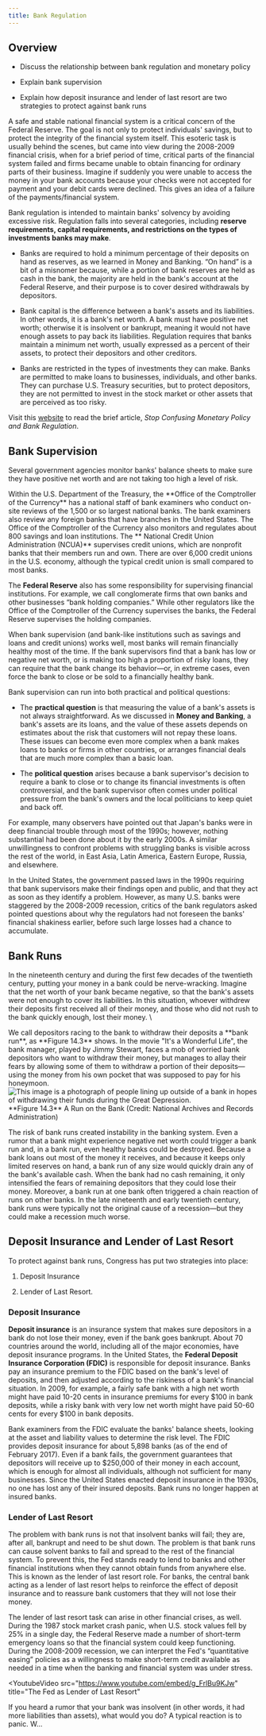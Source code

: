```yaml
---
title: Bank Regulation
---
```


## Overview

<Info title='By the end of this section, you will be able to:'>

- Discuss the relationship between bank regulation and monetary policy

- Explain bank supervision

- Explain how deposit insurance and lender of last resort are two strategies to protect against bank runs

</Info>

A safe and stable national financial system is a critical concern of the Federal Reserve. The goal is not only to protect individuals' savings, but to protect the integrity of the financial system itself. This esoteric task is usually behind the scenes, but came into view during the 2008-2009 financial crisis, when for a brief period of time, critical parts of the financial system failed and firms became unable to obtain financing for ordinary parts of their business. Imagine if suddenly you were unable to access the money in your bank accounts because your checks were not accepted for payment and your debit cards were declined. This gives an idea of a failure of the payments/financial system.

Bank regulation is intended to maintain banks' solvency by avoiding excessive risk. Regulation falls into several categories, including **reserve requirements, capital requirements, and restrictions on the types of investments banks may make**.

- Banks are required to hold a minimum percentage of their deposits on hand as reserves, as we learned in Money and Banking. “On hand” is a bit of a misnomer because, while a portion of bank reserves are held as cash in the bank, the majority are held in the bank's account at the Federal Reserve, and their purpose is to cover desired withdrawals by depositors.

- Bank capital is the difference between a bank's assets and its liabilities. In other words, it is a bank's net worth. A bank must have positive net worth; otherwise it is insolvent or bankrupt, meaning it would not have enough assets to pay back its liabilities. Regulation requires that banks maintain a minimum net worth, usually expressed as a percent of their assets, to protect their depositors and other creditors.

- Banks are restricted in the types of investments they can make. Banks are permitted to make loans to businesses, individuals, and other banks. They can purchase U.S. Treasury securities, but to protect depositors, they are not permitted to invest in the stock market or other assets that are perceived as too risky.

Visit this [website](https://slate.com/business/2013/07/financial-instability-and-monetary-policy-a-terrible-mix.html) to read the brief article, _Stop Confusing Monetary Policy and Bank Regulation_.

## Bank Supervision

Several government agencies monitor banks' balance sheets to make sure they have positive net worth and are not taking too high a level of risk.

<Accordion>
  <AccordionItem value="Office of the Comptroller of the Currency">
    Within the U.S. Department of the Treasury, the **Office of the Comptroller
    of the Currency** has a national staff of bank examiners who conduct on-site
    reviews of the 1,500 or so largest national banks. The bank examiners also
    review any foreign banks that have branches in the United States. The Office
    of the Comptroller of the Currency also monitors and regulates about 800
    savings and loan institutions.
  </AccordionItem>
  <AccordionItem value="National Credit Union Administration (NCUA)">
    The ** National Credit Union Administration (NCUA)** supervises credit
    unions, which are nonprofit banks that their members run and own. There are
    over 6,000 credit unions in the U.S. economy, although the typical credit
    union is small compared to most banks.
  </AccordionItem>
</Accordion>

The **Federal Reserve** also has some responsibility for supervising financial institutions. For example, we call conglomerate firms that own banks and other businesses “bank holding companies.” While other regulators like the Office of the Comptroller of the Currency supervises the banks, the Federal Reserve supervises the holding companies.

When bank supervision (and bank-like institutions such as savings and loans and credit unions) works well, most banks will remain financially healthy most of the time. If the bank supervisors find that a bank has low or negative net worth, or is making too high a proportion of risky loans, they can require that the bank change its behavior—or, in extreme cases, even force the bank to close or be sold to a financially healthy bank.

Bank supervision can run into both practical and political questions:

- The **practical question** is that measuring the value of a bank's assets is not always straightforward. As we discussed in **Money and Banking**, a bank's assets are its loans, and the value of these assets depends on estimates about the risk that customers will not repay these loans. These issues can become even more complex when a bank makes loans to banks or firms in other countries, or arranges financial deals that are much more complex than a basic loan.

- The **political question** arises because a bank supervisor's decision to require a bank to close or to change its financial investments is often controversial, and the bank supervisor often comes under political pressure from the bank's owners and the local politicians to keep quiet and back off.

For example, many observers have pointed out that Japan's banks were in deep financial trouble through most of the 1990s; however, nothing substantial had been done about it by the early 2000s. A similar unwillingness to confront problems with struggling banks is visible across the rest of the world, in East Asia, Latin America, Eastern Europe, Russia, and elsewhere.

In the United States, the government passed laws in the 1990s requiring that bank supervisors make their findings open and public, and that they act as soon as they identify a problem. However, as many U.S. banks were staggered by the 2008-2009 recession, critics of the bank regulators asked pointed questions about why the regulators had not foreseen the banks' financial shakiness earlier, before such large losses had a chance to accumulate.

## Bank Runs

In the nineteenth century and during the first few decades of the twentieth century, putting your money in a bank could be nerve-wracking. Imagine that the net worth of your bank became negative, so that the bank's assets were not enough to cover its liabilities. In this situation, whoever withdrew their deposits first received all of their money, and those who did not rush to the bank quickly enough, lost their money.
\

<Columns>
  <Column>
    We call depositors racing to the bank to withdraw their deposits a **bank
    run**, as **Figure 14.3** shows. In the movie "It's a Wonderful Life", the
    bank manager, played by Jimmy Stewart, faces a mob of worried bank
    depositors who want to withdraw their money, but manages to allay their
    fears by allowing some of them to withdraw a portion of their deposits—using
    the money from his own pocket that was supposed to pay for his honeymoon.
  </Column>
  <Column>
    <Image
      alt="This image is a photograph of people lining up outside of a bank in hopes of withdrawing their funds during the Great Depression."
      src="/images/module-4/chapter-14/section-2/f99e5d234266ef45aa83648013300fad2577c595.png"
      width={400}
      height={400}
    >
      **Figure 14.3** A Run on the Bank (Credit: National Archives and Records
      Administration)
    </Image>
  </Column>
</Columns>

The risk of bank runs created instability in the banking system. Even a rumor that a bank might experience negative net worth could trigger a bank run and, in a bank run, even healthy banks could be destroyed. Because a bank loans out most of the money it receives, and because it keeps only limited reserves on hand, a bank run of any size would quickly drain any of the bank's available cash. When the bank had no cash remaining, it only intensified the fears of remaining depositors that they could lose their money. Moreover, a bank run at one bank often triggered a chain reaction of runs on other banks. In the late nineteenth and early twentieth century, bank runs were typically not the original cause of a recession—but they could make a recession much worse.

## Deposit Insurance and Lender of Last Resort

To protect against bank runs, Congress has put two strategies into place:

1. Deposit Insurance

2. Lender of Last Resort.

### Deposit Insurance

**Deposit insurance** is an insurance system that makes sure depositors in a bank do not lose their money, even if the bank goes bankrupt. About 70 countries around the world, including all of the major economies, have deposit insurance programs. In the United States, the **Federal Deposit Insurance Corporation (FDIC)** is responsible for deposit insurance. Banks pay an insurance premium to the FDIC based on the bank's level of deposits, and then adjusted according to the riskiness of a bank's financial situation. In 2009, for example, a fairly safe bank with a high net worth might have paid 10-20 cents in insurance premiums for every $100 in bank deposits, while a risky bank with very low net worth might have paid 50-60 cents for every $100 in bank deposits.

Bank examiners from the FDIC evaluate the banks' balance sheets, looking at the asset and liability values to determine the risk level. The FDIC provides deposit insurance for about 5,898 banks (as of the end of February 2017). Even if a bank fails, the government guarantees that depositors will receive up to $250,000 of their money in each account, which is enough for almost all individuals, although not sufficient for many businesses. Since the United States enacted deposit insurance in the 1930s, no one has lost any of their insured deposits. Bank runs no longer happen at insured banks.

### Lender of Last Resort

The problem with bank runs is not that insolvent banks will fail; they are, after all, bankrupt and need to be shut down. The problem is that bank runs can cause solvent banks to fail and spread to the rest of the financial system. To prevent this, the Fed stands ready to lend to banks and other financial institutions when they cannot obtain funds from anywhere else. This is known as the lender of last resort role. For banks, the central bank acting as a lender of last resort helps to reinforce the effect of deposit insurance and to reassure bank customers that they will not lose their money.

The lender of last resort task can arise in other financial crises, as well. During the 1987 stock market crash panic, when U.S. stock values fell by 25% in a single day, the Federal Reserve made a number of short-term emergency loans so that the financial system could keep functioning. During the 2008-2009 recession, we can interpret the Fed's “quantitative easing” policies as a willingness to make short-term credit available as needed in a time when the banking and financial system was under stress.

<YoutubeVideo
  src="https://www.youtube.com/embed/g_FrlBu9KJw"
  title="The Fed as Lender of Last Resort"
>

If you heard a rumor that your bank was insolvent (in other words, it had more liabilities than assets), what would you do? A typical reaction is to panic. W...

</YoutubeVideo>
